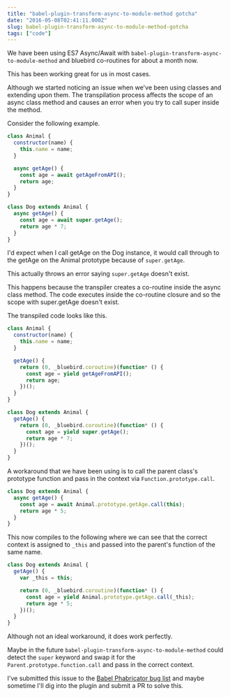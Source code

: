 ```yaml
---
title: "babel-plugin-transform-async-to-module-method gotcha"
date: "2016-05-08T02:41:11.000Z"
slug: babel-plugin-transform-async-to-module-method-gotcha
tags: ["code"]
---
```


We have been using ES7 Async/Await with `babel-plugin-transform-async-to-module-method` and bluebird co-routines for about a month now.

This has been working great for us in most cases.

Although we started noticing an issue when we've been using classes and extending upon them. The transpilation process affects the scope of an async class method and causes an error when you try to call super inside the method.

Consider the following example.

```javascript
class Animal {
  constructor(name) {
    this.name = name;
  }

  async getAge() {
    const age = await getAgeFromAPI();
    return age;
  }
}

class Dog extends Animal {
  async getAge() {
    const age = await super.getAge();
    return age * 7;
  }
}
```

I'd expect when I call getAge on the Dog instance, it would call through to the getAge on the Animal prototype because of `super.getAge`.

This actually throws an error saying `super.getAge` doesn't exist.

This happens because the transpiler creates a co-routine inside the async class method. The code executes inside the co-routine closure and so the scope with super.getAge doesn't exist.

The transpiled code looks like this.

```javascript
class Animal {
  constructor(name) {
    this.name = name;
  }

  getAge() {
    return (0, _bluebird.coroutine)(function* () {
      const age = yield getAgeFromAPI();
      return age;
    })();
  }
}

class Dog extends Animal {
  getAge() {
    return (0, _bluebird.coroutine)(function* () {
      const age = yield super.getAge();
      return age * 7;
    })();
  }
}
```

A workaround that we have been using is to call the parent class's prototype function and pass in the context via `Function.prototype.call`.

```javascript
class Dog extends Animal {
  async getAge() {
    const age = await Animal.prototype.getAge.call(this);
    return age * 5;
  }
}
```

This now compiles to the following where we can see that the correct context is assigned to `_this` and passed into the parent's function of the same name.

```javascript
class Dog extends Animal {
  getAge() {
    var _this = this;

    return (0, _bluebird.coroutine)(function* () {
      const age = yield Animal.prototype.getAge.call(_this);
      return age * 5;
    })();
  }
}
```

Although not an ideal workaround, it does work perfectly.

Maybe in the future `babel-plugin-transform-async-to-module-method` could detect the `super` keyword and swap it for the `Parent.prototype.function.call` and pass in the correct context.

I've submitted this issue to the [Babel Phabricator bug list](https://phabricator.babeljs.io/T7346) and maybe sometime I'll dig into the plugin and submit a PR to solve this.
